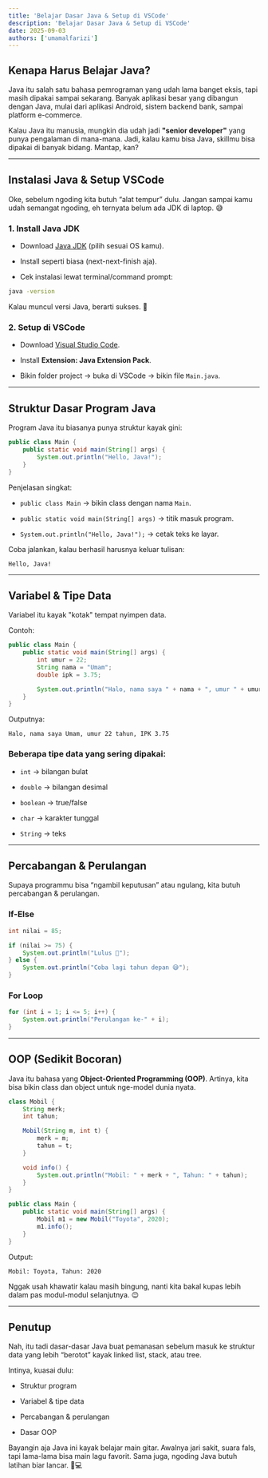 ```yaml
---
title: 'Belajar Dasar Java & Setup di VSCode'
description: 'Belajar Dasar Java & Setup di VSCode'
date: 2025-09-03
authors: ['umamalfarizi']
---
```


## Kenapa Harus Belajar Java?

Java itu salah satu bahasa pemrograman yang udah lama banget eksis, tapi masih dipakai sampai sekarang. Banyak aplikasi besar yang dibangun dengan Java, mulai dari aplikasi Android, sistem backend bank, sampai platform e-commerce.

Kalau Java itu manusia, mungkin dia udah jadi **"senior developer"** yang punya pengalaman di mana-mana. Jadi, kalau kamu bisa Java, skillmu bisa dipakai di banyak bidang. Mantap, kan?

---

## Instalasi Java & Setup VSCode

Oke, sebelum ngoding kita butuh “alat tempur” dulu. Jangan sampai kamu udah semangat ngoding, eh ternyata belum ada JDK di laptop. 😅

### 1. Install Java JDK

- Download [Java JDK](https://www.oracle.com/java/technologies/downloads/) (pilih sesuai OS kamu).

- Install seperti biasa (next-next-finish aja).

- Cek instalasi lewat terminal/command prompt:


```bash
java -version
```

Kalau muncul versi Java, berarti sukses. 🎉

### 2. Setup di VSCode

- Download [Visual Studio Code](https://code.visualstudio.com/).

- Install **Extension: Java Extension Pack**.

- Bikin folder project → buka di VSCode → bikin file `Main.java`.


---

## Struktur Dasar Program Java

Program Java itu biasanya punya struktur kayak gini:

```java
public class Main {
    public static void main(String[] args) {
        System.out.println("Hello, Java!");
    }
}
```

Penjelasan singkat:

- `public class Main` → bikin class dengan nama `Main`.

- `public static void main(String[] args)` → titik masuk program.

- `System.out.println("Hello, Java!");` → cetak teks ke layar.


Coba jalankan, kalau berhasil harusnya keluar tulisan:

```
Hello, Java!
```

---

## Variabel & Tipe Data

Variabel itu kayak "kotak" tempat nyimpen data.

Contoh:

```java
public class Main {
    public static void main(String[] args) {
        int umur = 22;
        String nama = "Umam";
        double ipk = 3.75;

        System.out.println("Halo, nama saya " + nama + ", umur " + umur + " tahun, IPK " + ipk);
    }
}
```

Outputnya:

```
Halo, nama saya Umam, umur 22 tahun, IPK 3.75
```

### Beberapa tipe data yang sering dipakai:

- `int` → bilangan bulat

- `double` → bilangan desimal

- `boolean` → true/false

- `char` → karakter tunggal

- `String` → teks


---

## Percabangan & Perulangan

Supaya programmu bisa “ngambil keputusan” atau ngulang, kita butuh percabangan & perulangan.

### If-Else

```java
int nilai = 85;

if (nilai >= 75) {
    System.out.println("Lulus 🎉");
} else {
    System.out.println("Coba lagi tahun depan 😅");
}
```

### For Loop

```java
for (int i = 1; i <= 5; i++) {
    System.out.println("Perulangan ke-" + i);
}
```

---

## OOP (Sedikit Bocoran)

Java itu bahasa yang **Object-Oriented Programming (OOP)**.
Artinya, kita bisa bikin class dan object untuk nge-model dunia nyata.

```java
class Mobil {
    String merk;
    int tahun;

    Mobil(String m, int t) {
        merk = m;
        tahun = t;
    }

    void info() {
        System.out.println("Mobil: " + merk + ", Tahun: " + tahun);
    }
}

public class Main {
    public static void main(String[] args) {
        Mobil m1 = new Mobil("Toyota", 2020);
        m1.info();
    }
}
```

Output:

```
Mobil: Toyota, Tahun: 2020
```

Nggak usah khawatir kalau masih bingung, nanti kita bakal kupas lebih dalam pas modul-modul selanjutnya. 😉

---

## Penutup

Nah, itu tadi dasar-dasar Java buat pemanasan sebelum masuk ke struktur data yang lebih “berotot” kayak linked list, stack, atau tree.

Intinya, kuasai dulu:

- Struktur program

- Variabel & tipe data

- Percabangan & perulangan

- Dasar OOP


Bayangin aja Java ini kayak belajar main gitar. Awalnya jari sakit, suara fals, tapi lama-lama bisa main lagu favorit. Sama juga, ngoding Java butuh latihan biar lancar. 🎸💻

